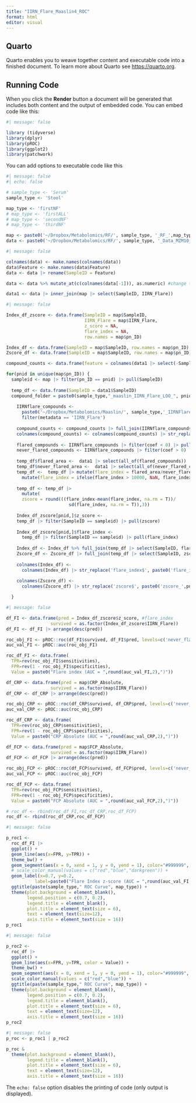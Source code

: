 ```yaml
---
title: "IIRN_Flare_Maaslin4_ROC"
format: html
editor: visual
---
```


## Quarto

Quarto enables you to weave together content and executable code into a finished document. To learn more about Quarto see <https://quarto.org>.

## Running Code

When you click the **Render** button a document will be generated that includes both content and the output of embedded code. You can embed code like this:

```r
#| message: false

library (tidyverse)
library(dplyr)
library(pROC)
library(ggplot2)
library(patchwork)
```

You can add options to executable code like this

```r
#| message: false
#| echo: false

# sample_type <- 'Serum'
sample_type <- 'Stool'

map_type <- 'firstNF'
# map_type <- 'firstALL'
# map_type <- 'secondNF'
# map_type <- 'thirdNF'

map <- paste0('~/Dropbox/Metabolomics/RF/', sample_type, '_RF_',map_type,'_map.tsv') |> read_tsv()
data <- paste0('~/Dropbox/Metabolomics/RF/', sample_type, '_Data_MZM10_N2_filtered_v2.tsv') |> read.table(sep="\t", row.names = 1) %>% t() %>% as.data.frame()

```

```r
#| message: false

colnames(data) <- make.names(colnames(data))
data$Feature <- make.names(data$Feature)
data <- data |> rename(SampleID = Feature)

data <- data %>% mutate_at(c(colnames(data[-1])), as.numeric) #change the types of the columns (with the peak area values) from character to numeric.

data1 <- data |> inner_join(map |> select(SampleID, IIRN_Flare))
```

```r
#| message: false

Index_df_zscore <- data.frame(SampleID = map$SampleID,
                              IIRN_Flare = map$IIRN_Flare,
                              z_score = NA,
                              flare_index = NA,
                              row.names = map$pn_ID)

Index_df <- data.frame(SampleID = map$SampleID, row.names = map$pn_ID)
Zscore_df <- data.frame(SampleID = map$SampleID, row.names = map$pn_ID)

compound_counts <- data.frame(feature = colnames(data1 |> select(-SampleID)))

for(pnid in unique(map$pn_ID)) {
  sampleid <- map |> filter(pn_ID == pnid) |> pull(SampleID)
  
  temp_df <- data.frame(SampleID = data1$SampleID)  
  compound_folder = paste0(sample_type,"_maaslin_IIRN_Flare_LOO_", pnid)
    
    IIRNflare_compounds <- 
      paste0('~/Dropbox/Metabolomics/Maaslin/', sample_type,'_IIRNFlare_LOO/',compound_folder,'/significant_results.tsv') |> read_tsv() |> 
      filter(metadata == 'IIRN_Flare')
    
    compound_counts <- compound_counts |> full_join(IIRNflare_compounds |> select(feature, coef))
    colnames(compound_counts) <- colnames(compound_counts) |> str_replace('coef$', paste0('coef_',pnid))
    
    flared_compounds <- IIRNflare_compounds |> filter(coef < 0) |> pull(feature)
    never_flared_compounds <- IIRNflare_compounds |> filter(coef > 0) |> pull(feature)
    
    temp_df$flared_area <-  data1 |> select(all_of(flared_compounds)) |> apply(1, sum)
    temp_df$never_flared_area <-  data1 |> select(all_of(never_flared_compounds)) |> apply(1, sum)
    temp_df <-  temp_df |> mutate(flare_index = flared_area/never_flared_area) |> 
      mutate(flare_index = ifelse(flare_index > 10000, NaN, flare_index))
    
    temp_df <- temp_df |> 
      mutate(
      zscore = round(((flare_index-mean(flare_index, na.rm = T))/
                        sd(flare_index, na.rm = T)),3))
    
    Index_df_zscore[pnid,]$z_score <- 
    temp_df |> filter(SampleID == sampleid) |> pull(zscore)
        
    Index_df_zscore[pnid,]$flare_index <- 
      temp_df |> filter(SampleID == sampleid) |> pull(flare_index)
    
    Index_df <- Index_df %>% full_join(temp_df |> select(SampleID, flare_index))
    Zscore_df <- Zscore_df |> full_join(temp_df |> select(SampleID, zscore))
    
    colnames(Index_df) <- 
      colnames(Index_df) |> str_replace('flare_index$', paste0('flare_index_',pnid))
    
    colnames(Zscore_df) <- 
      colnames(Zscore_df) |> str_replace('zscore$', paste0('zscore_',pnid))

  }

```

```r
#| message: false

df_FI <- data.frame(pred = Index_df_zscore$z_score, #flare_index 
                 survived = as.factor(Index_df_zscore$IIRN_Flare))
df_FI <- df_FI |> arrange(desc(pred))

roc_obj_FI <- pROC::roc(df_FI$survived, df_FI$pred, levels=c('never_flared','flared'))
auc_val_FI <- pROC::auc(roc_obj_FI)

roc_df_FI <- data.frame(
  TPR=rev(roc_obj_FI$sensitivities), 
  FPR=rev(1 - roc_obj_FI$specificities),
  Value = paste0("Flare index (AUC = ",round(auc_val_FI,2),")"))

df_CRP <- data.frame(pred = map$CRP_Absolute, 
                 survived = as.factor(map$IIRN_Flare))
df_CRP <- df_CRP |> arrange(desc(pred))

roc_obj_CRP <- pROC::roc(df_CRP$survived, df_CRP$pred, levels=c('never_flared','flared'))
auc_val_CRP <- pROC::auc(roc_obj_CRP)

roc_df_CRP <- data.frame(
  TPR=rev(roc_obj_CRP$sensitivities), 
  FPR=rev(1 - roc_obj_CRP$specificities),
  Value = paste0("CRP Absolute (AUC = ",round(auc_val_CRP,2),")"))

df_FCP <- data.frame(pred = map$FCP_Absolute, 
                 survived = as.factor(map$IIRN_Flare))
df_FCP <- df_FCP |> arrange(desc(pred))

roc_obj_FCP <- pROC::roc(df_FCP$survived, df_FCP$pred, levels=c('never_flared','flared'))
auc_val_FCP <- pROC::auc(roc_obj_FCP)

roc_df_FCP <- data.frame(
  TPR=rev(roc_obj_FCP$sensitivities), 
  FPR=rev(1 - roc_obj_FCP$specificities),
  Value = paste0("FCP Absolute (AUC = ",round(auc_val_FCP,2),")"))

# roc_df <- rbind(roc_df_FI,roc_df_CRP,roc_df_FCP)
roc_df <- rbind(roc_df_CRP,roc_df_FCP)
```

```r
#| message: false

p_roc1 <- 
  roc_df_FI |> 
  ggplot() + 
  geom_line(aes(x=FPR, y=TPR)) + 
  theme_bw() + 
  geom_segment(aes(x = 0, xend = 1, y = 0, yend = 1), color="#999999", linetype="dashed") + 
  # scale_color_manual(values = c("red","blue","darkgreen")) +
  geom_label(x=0.7, y=0.2, 
           label=paste0("Flare Index z-score (AUC = ",round(auc_val_FI,2),")"), label.size = NA)+
  ggtitle(paste(sample_type," ROC Curve", map_type)) +
  theme(plot.background = element_blank(),
        legend.position = c(0.7, 0.2),
        legend.title = element_blank(),
        plot.title = element_text(size = 6),
        text = element_text(size=12),
        axis.title = element_text(size = 16))
p_roc1
```

```r
#| message: false

p_roc2 <- 
  roc_df |> 
  ggplot() + 
  geom_line(aes(x=FPR, y=TPR, color = Value)) + 
  theme_bw() + 
  geom_segment(aes(x = 0, xend = 1, y = 0, yend = 1), color="#999999", linetype="dashed") + 
  scale_color_manual(values = c("red","blue")) +
  ggtitle(paste(sample_type," ROC Curve", map_type)) +
  theme(plot.background = element_blank(),
        legend.position = c(0.7, 0.2),
        legend.title = element_blank(),
        plot.title = element_text(size = 6),
        text = element_text(size=12),
        axis.title = element_text(size = 16))
p_roc2
```

```r
#| message: false
p_roc <- p_roc1 | p_roc2 

p_roc &
  theme(plot.background = element_blank(),
        legend.title = element_blank(),
        plot.title = element_text(size = 6),
        text = element_text(size=12),
        axis.title = element_text(size = 16))
```

The `echo: false` option disables the printing of code (only output is displayed).

```r

```
